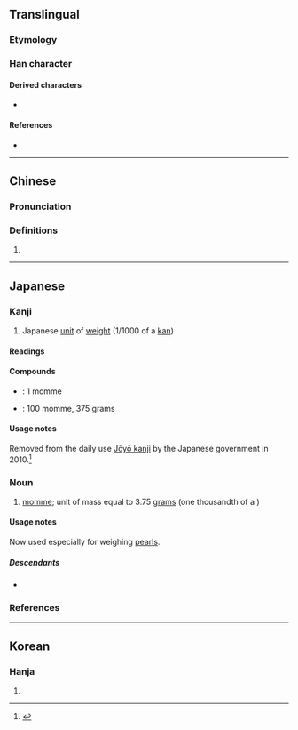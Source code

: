 {{also|匆}}
{{character info}}
==Translingual==

===Etymology===
{{rfe|mul|Japanese [[kokuji]] created in Japan}}

===Han character===
{{Han char|rn=20|rad=勹|as=02|sn=4|four=|canj=PK,XPK|ids=⿻勹乂}}

====Derived characters====
* {{l|mul|[[𠇢]], [[𢜓]], [[𢪣]], [[𣏯]], [[𪠴]], [[𫇬]], [[𣲢]], [[𥐷]], [[𥸼]], [[𦁯]], [[𦿯]]}}

====References====
* {{Han ref|kx=0150.241|dkj=02502|dj=0339.150|hdz=10256.011|uh=5301|ud=21249}}

----

==Chinese==
{{zh-forms}}

===Pronunciation===
{{rfp|zh}}

===Definitions===
{{zh-hanzi}}

# {{rfdef|zh}}

----

==Japanese==

===Kanji===
{{ja-kanji|grade=n|rs=勹02}}

# Japanese [[unit]] of [[weight]] (1/1000 of a [[kan]])

====Readings====
{{ja-readings
|kun=もんめ-, め-
}}

====Compounds====
* {{ja-r|一匁|いちもんめ}}: 1 momme
* {{ja-r|百匁|ひゃくもんめ}}: 100 momme, 375 grams

====Usage notes====
Removed from the daily use [[w:Jōyō kanji|Jōyō kanji]] by the Japanese government in 2010.<ref>{{cite-web|title=Get set for next year's overhaul of joyo kanji|author=The Japan Times|url=https://www.kanjiclinic.com/kc99final.htm|work=www.kanjiclinic.com|date=October 21, 2009|accessdate=February 23, 2010}}</ref>

===Noun===
{{ja-noun|もんめ}}

# [[momme]]; unit of mass equal to 3.75&nbsp;[[gram]]s (one thousandth of a {{ja-r|貫|かん}})

====Usage notes====
Now used especially for weighing [[pearls]].

=====Descendants=====
* {{desc|en|momme|bor=1}}

===References===
<references/>

{{top|ja|Units of measure|sort=もんめ}}

----

==Korean==

===Hanja===
{{ko-hanja|hangeul=문|rv=mun|mr=mun}}

# {{rfdef|ko|sort=勹02}}